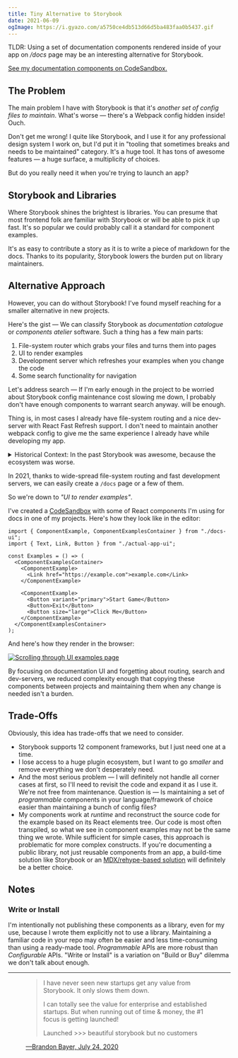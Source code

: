 ```yaml
---
title: Tiny Alternative to Storybook
date: 2021-06-09
ogImage: https://i.gyazo.com/a5750ce4db513d66d5ba483faa0b5437.gif
---
```



<Callout>

TLDR: Using a set of documentation components rendered inside of your app on
_/docs_ page may be an interesting alternative for Storybook.

[See my documentation components on CodeSandbox.][sandbox]

</Callout>

[sandbox]:
  https://codesandbox.io/s/documentation-components-example-dm1vl?file=/pages/index.tsx

## The Problem

The main problem I have with Storybook is that it's _another set of config files
to maintain_. What's worse — there's a Webpack config hidden inside! Ouch.

Don't get me wrong! I quite like Storybook, and I use it for any professional
design system I work on, but I'd put it in "tooling that sometimes breaks and
needs to be maintained" category. It's a huge tool. It has tons of awesome
features — a huge surface, a multiplicity of choices.

But do you really need it when you're trying to launch an app?

## Storybook and Libraries

Where Storybook shines the brightest is libraries. You can presume that most
frontend folk are familiar with Storybook or will be able to pick it up fast.
It's so popular we could probably call it a standard for component examples.

It's as easy to contribute a story as it is to write a piece of markdown for the
docs. Thanks to its popularity, Storybook lowers the burden put on library
maintainers.

## Alternative Approach

However, you can do without Storybook! I've found myself reaching for a smaller
alternative in new projects.

Here's the gist — We can classify Storybook as _documentation catalogue_ or
_components atelier_ software. Such a thing has a few main parts:

1. File-system router which grabs your files and turns them into pages
2. UI to render examples
3. Development server which refreshes your examples when you change the code
4. Some search functionality for navigation

Let's address search — If I'm early enough in the project to be worried about
Storybook config maintenance cost slowing me down, I probably don't have enough
components to warrant search anyway. <Shortcut shortcut="cmd+f" /> will be
enough.

Thing is, in most cases I already have file-system routing and a nice dev-server
with React Fast Refresh support. I don't need to maintain another webpack config
to give me the same experience I already have while developing my app.

<details>
<summary>
  Historical Context: In the past Storybook was awesome, because the ecosystem was worse.
</summary>

A lifetime ago, I used to work on a sizeable legacy codebase and wait for 4
seconds or more for the app to reload. Then I had to and reproduce the state I
was in if it wasn't possible to hardcode it. — Storybook's stories solve this
problem elegantly.

Until we eventually migrated from [Brunch](https://brunch.io/) to Webpack and
configured `react-hot-loader`, Storybook was my safe haven for UI-focused tasks,
and thanks to it a migration from jQuery to React went like a breeze.

Months later, when our SPA grew even more, and Flow compilation times got slow,
Storybook was a huge help in onboarding new engineers in the team and getting
them started quickly.

</details>

In 2021, thanks to wide-spread file-system routing and fast development servers,
we can easily create a `/docs` page or a few of them.

So we're down to _"UI to render examples"_.

I've created a [CodeSandbox][sandbox] with some of React components I'm using for docs in one
of my projects. Here's how they look like in the editor:

```tsx
import { ComponentExample, ComponentExamplesContainer } from "./docs-ui";
import { Text, Link, Button } from "./actual-app-ui";

const Examples = () => (
  <ComponentExamplesContainer>
    <ComponentExample>
      <Link href="https://example.com">example.com</Link>
    </ComponentExample>

    <ComponentExample>
      <Button variant="primary">Start Game</Button>
      <Button>Exit</Button>
      <Button size="large">Click Me</Button>
    </ComponentExample>
  </ComponentExamplesContainer>
);
```

And here's how they render in the browser:

[![Scrolling through UI examples page](https://i.gyazo.com/a5750ce4db513d66d5ba483faa0b5437.gif)][sandbox]

By focusing on documentation UI and forgetting about routing, search and
dev-servers, we reduced complexity enough that copying these components between
projects and maintaining them when any change is needed isn't a burden.

## Trade-Offs

Obviously, this idea has trade-offs that we need to consider.

- Storybook supports 12 component frameworks, but I just need one at a time.
- I lose access to a huge plugin ecosystem, but I want to go _smaller_ and
  remove everything we don't desperately need.
- And the most serious problem — I will definitely not handle all corner cases
  at first, so I'll need to revisit the code and expand it as I use it. We're
  not free from maintenance. Question is — Is maintaining a set of
  _programmable_ components in your language/framework of choice easier than
  maintaining a bunch of config files?
- My components work at _runtime_ and reconstruct the source code for the
  example based on its React elements tree. Our code is most often transpiled,
  so what we see in component examples may not be the same thing we wrote. While
  sufficient for simple cases, this approach is problematic for more complex
  constructs. If you're documenting a public library, not just reusable
  components from an app, a build-time solution like Storybook or an
  [MDX/rehype-based solution](https://ped.ro/blog/code-blocks-but-better) will
  definitely be a better choice.

## Notes

### Write or Install

I'm intentionally not publishing these components as a library, even for my use,
because I wrote them explicitly not to use a library. Maintaining a familiar
code in your repo may often be easier and less time-consuming than using a
ready-made tool. _Programmable_ APIs are more robust than _Configurable_ APIs.
"Write or Install" is a variation on "Build or Buy" dilemma we don't talk about
enough.

---

<figure>

> I have never seen new startups get any value from Storybook. It only slows
> them down.
>
> I can totally see the value for enterprise and established startups. But when
> running out of time &amp; money, the #1 focus is getting launched!
>
> Launched &gt;&gt;&gt; beautiful storybook but no customers

<figcaption>

[—Brandon Bayer, July 24, 2020]("https://twitter.com/flybayer/status/1286556994829074434?ref_src=twsrc%5Etfw")

</figcaption>
</figure>
